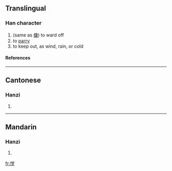 ==Translingual==
===Han character===
{{Han char|rn=9|rad=人|as=11|sn=13|four=|canj=人火月土 (OFBG)}}
# (same as [[傏]]) to ward off
# to [[parry]]
# to keep out, as wind, rain, or cold
====References====
{{Han ref|kx=0114.270|hdz=10210.160|uh=347D|ud=13437}}

----
==Cantonese==
===Hanzi===
{{yue-hanzi|jyut=|y=tong4}}
# {{defn|Cantonese}}

----
==Mandarin==
===Hanzi===
{{cmn-hanzi|pin=[[táng]] ([[tang2]])|wg=t'ang<sup>2</sup>}}
# {{defn|Mandarin}}

[[fr:㑽]]